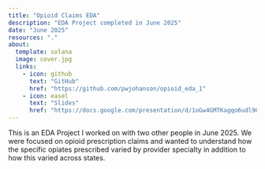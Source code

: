 ```yaml
---
title: "Opioid Claims EDA"
description: "EDA Project completed in June 2025"
date: "June 2025"
resources: "."
about:
  template: solana
  image: cover.jpg
  links: 
    - icon: github
      text: "GitHub"
      href: "https://github.com/pwjohanson/opioid_eda_1"
    - icon: easel
      text: "Slides"
      href: "https://docs.google.com/presentation/d/1oGw4GMTKagqo6udl90YK4hnU9OKBRXo9f0JSdKl_Fsc/edit?usp=sharing"
---
```



This is an EDA Project I worked on with two other people in June 2025. We were focused on opioid prescription claims and wanted to understand how the specific opiates prescribed varied by provider specialty in addition to how this varied across states.